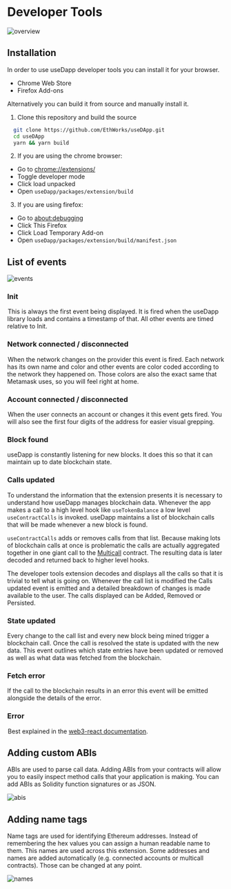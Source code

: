 # Developer Tools

![overview](../images/developer-tools-overview.png)

## Installation

In order to use useDapp developer tools you can install it for your browser.

- Chrome Web Store
- Firefox Add-ons

Alternatively you can build it from source and manually install it.

1. Clone this repository and build the source

```bash
  git clone https://github.com/EthWorks/useDApp.git
  cd useDApp
  yarn && yarn build
```

2. If you are using the chrome browser:
  - Go to [chrome://extensions/](chrome://extensions/)
  - Toggle developer mode
  - Click load unpacked
  - Open `useDapp/packages/extension/build`

3. If you are using firefox:
  - Go to [about:debugging](about:debugging)
  - Click This Firefox
  - Click Load Temporary Add-on
  - Open `useDapp/packages/extension/build/manifest.json`

## List of events

![events](../images/developer-tools-events.gif)

### Init

 This is always the first event being displayed. It is fired when the useDapp library loads and contains a timestamp of that. All other events are timed relative to Init.

### Network connected / disconnected 

 When the network changes on the provider this event is fired. Each network has its own name and color and other events are color coded according to the network they happened on. Those colors are also the exact same that Metamask uses, so you will feel right at home.

### Account connected / disconnected 

 When the user connects an account or changes it this event gets fired. You will also see the first four digits of the address for easier visual grepping.

### Block found

useDapp is constantly listening for new blocks. It does this so that it can maintain up to date blockchain state.

### Calls updated

To understand the information that the extension presents it is necessary to understand how useDapp manages blockchain data. Whenever the app makes a call to a high level hook like ``useTokenBalance`` a low level ``useContractCalls`` is invoked. useDapp maintains a list of blockchain calls that will be made whenever a new block is found. 

``useContractCalls`` adds or removes calls from that list. Because making lots of blockchain calls at once is problematic the calls are actually aggregated together in one giant call to the [Multicall](https://github.com/makerdao/multicall) contract. The resulting data is later decoded and returned back to higher level hooks.

The developer tools extension decodes and displays all the calls so that it is trivial to tell what is going on. Whenever the call list is modified the Calls updated event is emitted and a detailed breakdown of changes is made available to the user. The calls displayed can be Added, Removed or Persisted.

### State updated

Every change to the call list and every new block being mined trigger a blockchain call. Once the call is resolved the state is updated with the new data. This event outlines which state entries have been updated or removed as well as what data was fetched from the blockchain.

### Fetch error

If the call to the blockchain results in an error this event will be emitted alongside the details of the error.

### Error 

 Best explained in the [web3-react documentation](https://github.com/NoahZinsmeister/web3-react/tree/v6/docs#understanding-error-bubbling).

## Adding custom ABIs

ABIs are used to parse call data. Adding ABIs from your contracts will allow you to easily inspect method calls that your application is making. You can add ABIs as Solidity function signatures or as JSON.

![abis](../images/developer-tools-abis.png)

## Adding name tags

Name tags are used for identifying Ethereum addresses. Instead of remembering the hex values you can assign a human readable name to them. This names are used across this extension. Some addresses and names are added automatically (e.g. connected accounts or multicall contracts). Those can be changed at any point.

![names](../images/developer-tools-names.png)
